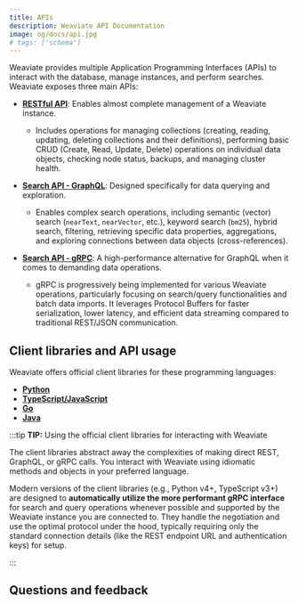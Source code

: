 ```yaml
---
title: APIs
description: Weaviate API Documentation
image: og/docs/api.jpg
# tags: ['schema']
---
```


Weaviate provides multiple Application Programming Interfaces (APIs) to interact with the database, manage instances, and perform searches. Weaviate exposes three main APIs:

- **[RESTful API](./rest.md)**: Enables almost complete management of a Weaviate instance.

  - Includes operations for managing collections (creating, reading, updating, deleting collections and their definitions), performing basic CRUD (Create, Read, Update, Delete) operations on individual data objects, checking node status, backups, and managing cluster health.

- **[Search API - GraphQL](./graphql/index.md)**: Designed specifically for data querying and exploration.

  - Enables complex search operations, including semantic (vector) search (`nearText`, `nearVector`, etc.), keyword search (`bm25`), hybrid search, filtering, retrieving specific data properties, aggregations, and exploring connections between data objects (cross-references).

- **[Search API - gRPC](./grpc.md)**: A high-performance alternative for GraphQL when it comes to demanding data operations.

  - gRPC is progressively being implemented for various Weaviate operations, particularly focusing on search/query functionalities and batch data imports. It leverages Protocol Buffers for faster serialization, lower latency, and efficient data streaming compared to traditional REST/JSON communication.

## Client libraries and API usage

Weaviate offers official client libraries for these programming languages:

- **[Python](../client-libraries/python/index.mdx)**
- **[TypeScript/JavaScript](../client-libraries/typescript/index.mdx)**
- **[Go](../client-libraries/go.md)**
- **[Java](../client-libraries/java.md)**

:::tip **TIP:** Using the official client libraries for interacting with Weaviate

The client libraries abstract away the complexities of making direct REST, GraphQL, or gRPC calls. You interact with Weaviate using idiomatic methods and objects in your preferred language.

Modern versions of the client libraries (e.g., Python v4+, TypeScript v3+) are designed to **automatically utilize the more performant gRPC interface** for search and query operations whenever possible and supported by the Weaviate instance you are connected to. They handle the negotiation and use the optimal protocol under the hood, typically requiring only the standard connection details (like the REST endpoint URL and authentication keys) for setup.

:::

## Questions and feedback


<DocsFeedback />

